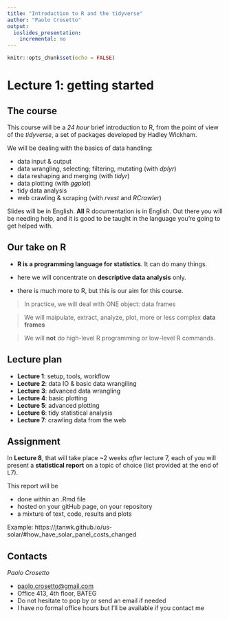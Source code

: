 ```yaml
---
title: "Introduction to R and the tidyverse"
author: "Paolo Crosetto"
output:
  ioslides_presentation:
    incremental: no
---
```


```r
knitr::opts_chunk$set(echo = FALSE)
```

# Lecture 1: getting started

## The course

This course will be a *24 hour* brief introduction to R, from the point of view of the *tidyverse*, a set of packages developed by Hadley Wickham.

We will be dealing with the basics of data handling:

- data input & output 
- data wrangling, selecting; filtering, mutating (with *dplyr*)
- data reshaping and merging (with *tidyr*)
- data plotting (with *ggplot*)
- tidy data analysis
- web crawling & scraping (with *rvest* and *RCrawler*)

Slides will be in English. **All** R documentation is in English. Out there you will be needing help, and it is good to be taught in the language you're going to get helped with. 


## Our take on R

- **R is a programming language for statistics**. It can do many things.

- here we will concentrate on **descriptive data analysis** only. 
- there is much more to R, but this is our aim for this course. 

> In practice, we will deal with ONE object: data frames

> We will maipulate, extract, analyze, plot, more or less complex **data frames**

> We will **not** do high-level R programming or low-level R commands.

## Lecture plan

- **Lecture 1**: setup, tools, workflow
- **Lecture 2**: data IO & basic data wrangiling
- **Lecture 3**: advanced data wrangling
- **Lecture 4**: basic plotting
- **Lecture 5**: advanced plotting
- **Lecture 6**: tidy statistical analysis
- **Lecture 7**: crawling data from the web

## Assignment

In **Lecture 8**, that will take place ~2 weeks *after* lecture 7, each of you will present a **statistical report** on a topic of choice (list provided at the end of L7). 

This report will be

- done within an .Rmd file
- hosted on your gitHub page, on your repository
- a mixture of text, code, results and plots

Example: https://jtanwk.github.io/us-solar/#how_have_solar_panel_costs_changed 


## Contacts

*Paolo Crosetto*

- [paolo.crosetto@gmail.com](mailto:paolo.crosetto@gmail.com)
- Office 413, 4th floor, BATEG
- Do not hesitate to pop by or send an email if needed
- I have no formal office hours but I'll be available if you contact me

